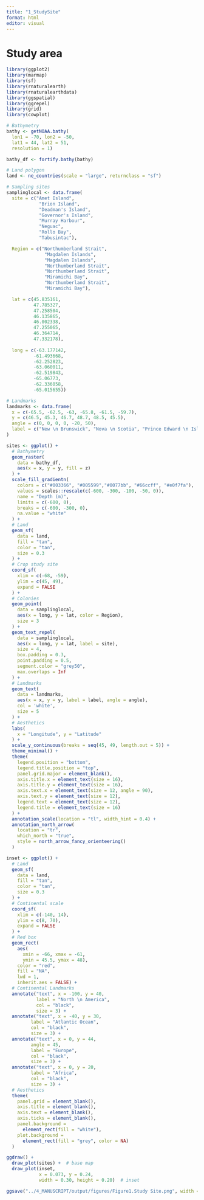 ---
title: "1_StudySite"
format: html
editor: visual
---

# Study area

```{r}
library(ggplot2)
library(marmap)
library(sf)
library(rnaturalearth)
library(rnaturalearthdata)
library(ggspatial)
library(ggrepel)
library(grid)
library(cowplot)
```


```{r}
# Bathymetry
bathy <- getNOAA.bathy(
  lon1 = -70, lon2 = -50,
  lat1 = 44, lat2 = 51,
  resolution = 1)

bathy_df <- fortify.bathy(bathy)

# Land polygon
land <- ne_countries(scale = "large", returnclass = "sf")

# Sampling sites 
samplinglocal <- data.frame(
  site = c("Amet Island",
            "Brion Island",
            "Deadman's Island",
            "Governor's Island",
            "Murray Harbour",
            "Neguac",
            "Rollo Bay",
            "Tabusintac"),

  Region = c("Northumberland Strait",
              "Magdalen Islands",
              "Magdalen Islands",
              "Northumberland Strait",
              "Northumberland Strait",
              "Miramichi Bay",
              "Northumberland Strait",
              "Miramichi Bay"),

  lat = c(45.835161,
          47.785327,
          47.258504,
          46.135865,
          46.002338,
          47.255065,
          46.364714,
          47.332178), 
          
  long = c(-63.177142,
          -61.493668,
          -62.252823,
          -63.060011,
          -62.519843,
          -65.06773,
          -62.336058,
          -65.015655))

# Landmarks 
landmarks <- data.frame(
  x = c(-65.5, -62.5, -63, -65.8, -61.5, -59.7), 
  y = c(46.5, 45.3, 46.7, 48.7, 48.5, 45.5), 
  angle = c(0, 0, 0, 0, -20, 50),
  label = c("New \n Brunswick", "Nova \n Scotia", "Prince Edward \n Island", "Québec", "Laurentian Channel", "Atlantic \n Ocean")
)
```


```{r}
sites <- ggplot() +
  # Bathymetry
  geom_raster(
    data = bathy_df, 
    aes(x = x, y = y, fill = z)
  ) +
  scale_fill_gradientn(
    colors = c("#003366", "#005599","#0077bb", "#66ccff", "#e0f7fa"),
    values = scales::rescale(c(-600, -300, -100, -50, 0)),
    name = "Depth (m)",
    limits = c(-600, 0),
    breaks = c(-600, -300, 0),
    na.value = "white"
  ) +
  # Land
  geom_sf(
    data = land, 
    fill = "tan", 
    color = "tan", 
    size = 0.3
  ) +
  # Crop study site
  coord_sf(
    xlim = c(-68, -59), 
    ylim = c(45, 49), 
    expand = FALSE
  ) +
  # Colonies
  geom_point(
    data = samplinglocal, 
    aes(x = long, y = lat, color = Region), 
    size = 3
  ) + 
  geom_text_repel(    
    data = samplinglocal,
    aes(x = long, y = lat, label = site),
    size = 4,
    box.padding = 0.3,    
    point.padding = 0.5,
    segment.color = "grey50",
    max.overlaps = Inf
  ) +
  # Landmarks
  geom_text(
    data = landmarks, 
    aes(x = x, y = y, label = label, angle = angle), 
    col = 'white', 
    size = 5
  ) +
  # Aesthetics 
  labs(
    x = "Longitude", y = "Latitude"
  ) +
  scale_y_continuous(breaks = seq(45, 49, length.out = 5)) +
  theme_minimal() +
  theme(
    legend.position = "bottom",
    legend.title.position = "top",
    panel.grid.major = element_blank(),
    axis.title.x = element_text(size = 16),
    axis.title.y = element_text(size = 16),
    axis.text.x = element_text(size = 12, angle = 90),
    axis.text.y = element_text(size = 12),
    legend.text = element_text(size = 12),
    legend.title = element_text(size = 16)
  ) +
  annotation_scale(location = "tl", width_hint = 0.4) +
  annotation_north_arrow(
    location = "tr", 
    which_north = "true", 
    style = north_arrow_fancy_orienteering()
  )
```


```{r}
inset <- ggplot() +
  # Land
  geom_sf(
    data = land, 
    fill = "tan", 
    color = "tan", 
    size = 0.3
  ) +
  # Continental scale
  coord_sf(
    xlim = c(-140, 14), 
    ylim = c(8, 70), 
    expand = FALSE
  ) +
  # Red box
  geom_rect(
    aes(
      xmin = -66, xmax = -61, 
      ymin = 45.5, ymax = 48), 
    color = "red",
    fill = "NA",
    lwd = 1,
    inherit.aes = FALSE) +
  # Continental Landmarks
  annotate("text", x = -100, y = 40, 
           label = "North \n America", 
           col = "black",
           size = 3) +
  annotate("text", x = -40, y = 30, 
         label = "Atlantic Ocean", 
         col = "black",
         size = 3) +
  annotate("text", x = 0, y = 44, 
         angle = 45, 
         label = "Europe", 
         col = "black",
         size = 3) +
  annotate("text", x = 0, y = 20, 
         label = "Africa", 
         col = "black",
         size = 3) +
  # Aesthetics
  theme(
    panel.grid = element_blank(),
    axis.title = element_blank(),
    axis.text = element_blank(),
    axis.ticks = element_blank(),
    panel.background = 
      element_rect(fill = "white"),
    plot.background =
      element_rect(fill = "grey", color = NA)
  )
```


```{r}
ggdraw() +
  draw_plot(sites) +  # base map
  draw_plot(inset, 
            x = 0.073, y = 0.24, 
            width = 0.30, height = 0.20)  # inset

ggsave("../4_MANUSCRIPT/output/figures/Figure1.Study Site.png", width = 10, height = 8, dpi = 600)
```
